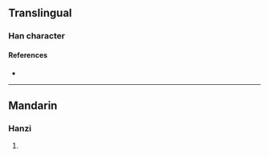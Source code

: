 {{character info/new}}
==Translingual==

===Han character===
{{Han char|rn=96|rad=玉|as=09|sn=13|four=|canj=MGJKA|ids=⿰𤣩者}}

====References====
* {{Han ref|kx=0736.090|dkj=21091|hdz=21125.070|uh=743D|ud=29757}}

----

==Mandarin==

===Hanzi===
{{cmn-hanzi|pin=[[dǔ]] ([[du3]])|wg=tu<sup>3</sup>}}

# {{rfdef|cmn|sort=玉09}}